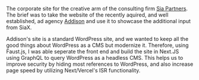 
<ProjectHeading text="SiaXperience" destination="https://www.siaxperience.com/" />

<Picture src="/images/sia.jpeg" alt="Screenshot of the SiaExperience homepage" />

The corporate site for the creative arm of the consulting firm
<a href="https://www.sia-partners.com/" target="_blank" rel="noopener
noreferrer">Sia Partners</a>. The brief was to take the website of
the recently aquired, and well established, ad agency
<a href="https://addison.com/" target="_blank" rel="noopener
noreferrer">Addison</a> and use it to showcase the additional input from
SiaX.

Addison's site is a standard WordPress site, and we wanted to keep all the good
things about WordPress as a CMS but modernize it. Therefore, using Faust.js, I was
able seperate the front end and build the site in Next.JS using GraphQL
to query WordPress as a headless CMS. This helps us to improve security by
hiding most references to WordPress, and also increase page speed by utilizing
Next/Vercel's ISR functionality.
